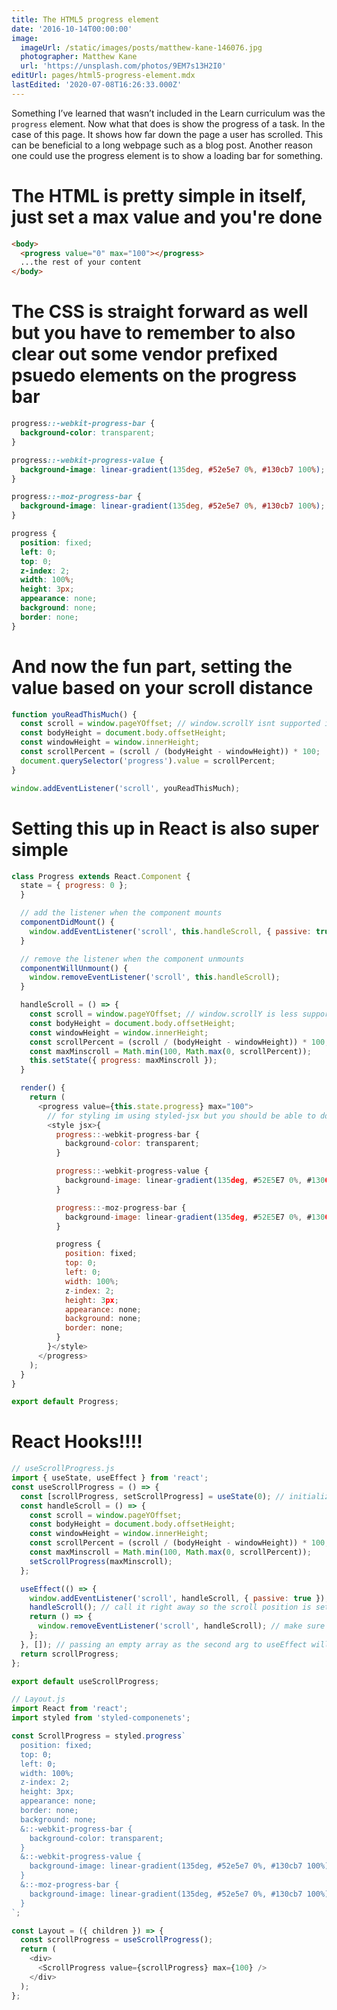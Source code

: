 ```yaml
---
title: The HTML5 progress element
date: '2016-10-14T00:00:00'
image:
  imageUrl: /static/images/posts/matthew-kane-146076.jpg
  photographer: Matthew Kane
  url: 'https://unsplash.com/photos/9EM7s13H2I0'
editUrl: pages/html5-progress-element.mdx
lastEdited: '2020-07-08T16:26:33.000Z'
---
```


Something I’ve learned that wasn’t included in the Learn curriculum was the
`progress` element. Now what that does is show the progress of a task. In the
case of this page. It shows how far down the page a user has scrolled. This can
be beneficial to a long webpage such as a blog post. Another reason one could
use the progress element is to show a loading bar for something.

# The HTML is pretty simple in itself, just set a max value and you're done

```html
<body>
  <progress value="0" max="100"></progress>
  ...the rest of your content
</body>
```

# The CSS is straight forward as well but you have to remember to also clear out some vendor prefixed psuedo elements on the progress bar

```css
progress::-webkit-progress-bar {
  background-color: transparent;
}

progress::-webkit-progress-value {
  background-image: linear-gradient(135deg, #52e5e7 0%, #130cb7 100%);
}

progress::-moz-progress-bar {
  background-image: linear-gradient(135deg, #52e5e7 0%, #130cb7 100%);
}

progress {
  position: fixed;
  left: 0;
  top: 0;
  z-index: 2;
  width: 100%;
  height: 3px;
  appearance: none;
  background: none;
  border: none;
}
```

# And now the fun part, setting the value based on your scroll distance

```javascript
function youReadThisMuch() {
  const scroll = window.pageYOffset; // window.scrollY isnt supported in IE
  const bodyHeight = document.body.offsetHeight;
  const windowHeight = window.innerHeight;
  const scrollPercent = (scroll / (bodyHeight - windowHeight)) * 100;
  document.querySelector('progress').value = scrollPercent;
}

window.addEventListener('scroll', youReadThisMuch);
```

# Setting this up in React is also super simple

```javascript
class Progress extends React.Component {
  state = { progress: 0 };
  }

  // add the listener when the component mounts
  componentDidMount() {
    window.addEventListener('scroll', this.handleScroll, { passive: true });
  }

  // remove the listener when the component unmounts
  componentWillUnmount() {
    window.removeEventListener('scroll', this.handleScroll);
  }

  handleScroll = () => {
    const scroll = window.pageYOffset; // window.scrollY is less supported
    const bodyHeight = document.body.offsetHeight;
    const windowHeight = window.innerHeight;
    const scrollPercent = (scroll / (bodyHeight - windowHeight)) * 100;
    const maxMinscroll = Math.min(100, Math.max(0, scrollPercent));
    this.setState({ progress: maxMinscroll });
  }

  render() {
    return (
      <progress value={this.state.progress} max="100">
        // for styling im using styled-jsx but you should be able to do the same with another css-in-js method
        <style jsx>{
          progress::-webkit-progress-bar {
            background-color: transparent;
          }

          progress::-webkit-progress-value {
            background-image: linear-gradient(135deg, #52E5E7 0%, #130CB7 100%);
          }

          progress::-moz-progress-bar {
            background-image: linear-gradient(135deg, #52E5E7 0%, #130CB7 100%);
          }

          progress {
            position: fixed;
            top: 0;
            left: 0;
            width: 100%;
            z-index: 2;
            height: 3px;
            appearance: none;
            background: none;
            border: none;
          }
        }</style>
      </progress>
    );
  }
}

export default Progress;
```

# React Hooks!!!!

```javascript
// useScrollProgress.js
import { useState, useEffect } from 'react';
const useScrollProgress = () => {
  const [scrollProgress, setScrollProgress] = useState(0); // initialize the value
  const handleScroll = () => {
    const scroll = window.pageYOffset;
    const bodyHeight = document.body.offsetHeight;
    const windowHeight = window.innerHeight;
    const scrollPercent = (scroll / (bodyHeight - windowHeight)) * 100;
    const maxMinscroll = Math.min(100, Math.max(0, scrollPercent));
    setScrollProgress(maxMinscroll);
  };

  useEffect(() => {
    window.addEventListener('scroll', handleScroll, { passive: true });
    handleScroll(); // call it right away so the scroll position is set on page refresh
    return () => {
      window.removeEventListener('scroll', handleScroll); // make sure to remove the listener on umount
    };
  }, []); // passing an empty array as the second arg to useEffect will make sure this code is only run on mount
  return scrollProgress;
};

export default useScrollProgress;
```

```javascript
// Layout.js
import React from 'react';
import styled from 'styled-componenets';

const ScrollProgress = styled.progress`
  position: fixed;
  top: 0;
  left: 0;
  width: 100%;
  z-index: 2;
  height: 3px;
  appearance: none;
  border: none;
  background: none;
  &::-webkit-progress-bar {
    background-color: transparent;
  }
  &::-webkit-progress-value {
    background-image: linear-gradient(135deg, #52e5e7 0%, #130cb7 100%);
  }
  &::-moz-progress-bar {
    background-image: linear-gradient(135deg, #52e5e7 0%, #130cb7 100%);
  }
`;

const Layout = ({ children }) => {
  const scrollProgress = useScrollProgress();
  return (
    <div>
      <ScrollProgress value={scrollProgress} max={100} />
    </div>
  );
};
```
